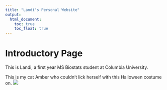 ```yaml
---
title: "Landi's Personal Website"
output: 
  html_document:
    toc: true
    toc_float: true
---
```


# Introductory Page

This is Landi, a first year MS Biostats student at Columbia University.

This is my cat Amber who couldn't lick herself with this Halloween costume on.
![](images/halloween.jpg)